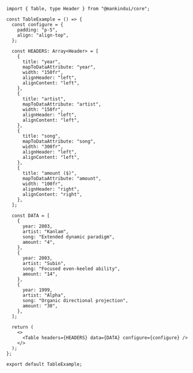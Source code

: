 ```tsx
import { Table, type Header } from "@mankindui/core";

const TableExample = () => {
  const configure = {
    padding: "p-5",
    align: "align-top",
  };

  const HEADERS: Array<Header> = [
    {
      title: "year",
      mapToDataAttribute: "year",
      width: "150fr",
      alignHeader: "left",
      alignContent: "left",
    },
    {
      title: "artist",
      mapToDataAttribute: "artist",
      width: "150fr",
      alignHeader: "left",
      alignContent: "left",
    },
    {
      title: "song",
      mapToDataAttribute: "song",
      width: "300fr",
      alignHeader: "left",
      alignContent: "left",
    },
    {
      title: "amount ($)",
      mapToDataAttribute: "amount",
      width: "100fr",
      alignHeader: "right",
      alignContent: "right",
    },
  ];

  const DATA = [
    {
      year: 2003,
      artist: "Kanlam",
      song: "Extended dynamic paradigm",
      amount: "4",
    },
    {
      year: 2003,
      artist: "Subin",
      song: "Focused even-keeled ability",
      amount: "14",
    },
    {
      year: 1999,
      artist: "Alpha",
      song: "Organic directional projection",
      amount: "30",
    },
  ];

  return (
    <>
      <Table headers={HEADERS} data={DATA} configure={configure} />
    </>
  );
};

export default TableExample;
```
